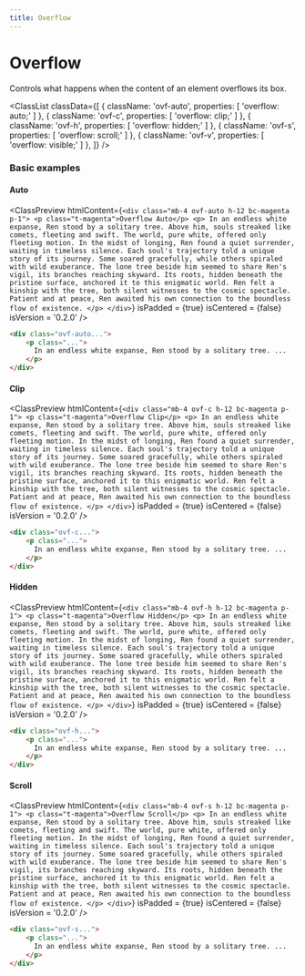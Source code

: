 ```yaml
---
title: Overflow
---
```



# Overflow

Controls what happens when the content of an element overflows its box.

<ClassList
  classData={[
    {
      className: 'ovf-auto',
      properties: [
        'overflow: auto;'
      ]
    },
    {
      className: 'ovf-c',
      properties: [
        'overflow: clip;'
      ]
    },
    {
      className: 'ovf-h',
      properties: [
        'overflow: hidden;'
      ]
    },
    {
      className: 'ovf-s',
      properties: [
        'overflow: scroll;'
      ]
    },
    {
      className: 'ovf-v',
      properties: [
        'overflow: visible;'
      ]
    },
  ]}
/>

### Basic examples

#### Auto

<ClassPreview
  htmlContent={`
    <div class="mb-4 ovf-auto h-12 bc-magenta p-1">
        <p class="t-magenta">Overflow Auto</p>
        <p>
          In an endless white expanse, Ren stood by a solitary tree. Above him, souls streaked like comets, fleeting and swift. The world, pure white, offered only fleeting motion. In the midst of longing, Ren found a quiet surrender, waiting in timeless silence. Each soul's trajectory told a unique story of its journey. Some soared gracefully, while others spiraled with wild exuberance. The lone tree beside him seemed to share Ren's vigil, its branches reaching skyward. Its roots, hidden beneath the pristine surface, anchored it to this enigmatic world. Ren felt a kinship with the tree, both silent witnesses to the cosmic spectacle. Patient and at peace, Ren awaited his own connection to the boundless flow of existence.
        </p>
    </div>
  `}
  isPadded = {true}
  isCentered = {false}
  isVersion = '0.2.0'
/>

```html
<div class="ovf-auto...">
    <p class="...">
      In an endless white expanse, Ren stood by a solitary tree. ...
    </p>
</div>
```

#### Clip

<ClassPreview
  htmlContent={`
    <div class="mb-4 ovf-c h-12 bc-magenta p-1">
        <p class="t-magenta">Overflow Clip</p>
        <p>
          In an endless white expanse, Ren stood by a solitary tree. Above him, souls streaked like comets, fleeting and swift. The world, pure white, offered only fleeting motion. In the midst of longing, Ren found a quiet surrender, waiting in timeless silence. Each soul's trajectory told a unique story of its journey. Some soared gracefully, while others spiraled with wild exuberance. The lone tree beside him seemed to share Ren's vigil, its branches reaching skyward. Its roots, hidden beneath the pristine surface, anchored it to this enigmatic world. Ren felt a kinship with the tree, both silent witnesses to the cosmic spectacle. Patient and at peace, Ren awaited his own connection to the boundless flow of existence.
        </p>
    </div>
  `}
  isPadded = {true}
  isCentered = {false}
  isVersion = '0.2.0'
/>

```html
<div class="ovf-c...">
    <p class="...">
      In an endless white expanse, Ren stood by a solitary tree. ...
    </p>
</div>
```

#### Hidden

<ClassPreview
  htmlContent={`
    <div class="mb-4 ovf-h h-12 bc-magenta p-1">
        <p class="t-magenta">Overflow Hidden</p>
        <p>
          In an endless white expanse, Ren stood by a solitary tree. Above him, souls streaked like comets, fleeting and swift. The world, pure white, offered only fleeting motion. In the midst of longing, Ren found a quiet surrender, waiting in timeless silence. Each soul's trajectory told a unique story of its journey. Some soared gracefully, while others spiraled with wild exuberance. The lone tree beside him seemed to share Ren's vigil, its branches reaching skyward. Its roots, hidden beneath the pristine surface, anchored it to this enigmatic world. Ren felt a kinship with the tree, both silent witnesses to the cosmic spectacle. Patient and at peace, Ren awaited his own connection to the boundless flow of existence.
        </p>
    </div>
  `}
  isPadded = {true}
  isCentered = {false}
  isVersion = '0.2.0'
/>

```html
<div class="ovf-h...">
    <p class="...">
      In an endless white expanse, Ren stood by a solitary tree. ...
    </p>
</div>
```

#### Scroll

<ClassPreview
  htmlContent={`
    <div class="mb-4 ovf-s h-12 bc-magenta p-1">
        <p class="t-magenta">Overflow Scroll</p>
        <p>
          In an endless white expanse, Ren stood by a solitary tree. Above him, souls streaked like comets, fleeting and swift. The world, pure white, offered only fleeting motion. In the midst of longing, Ren found a quiet surrender, waiting in timeless silence. Each soul's trajectory told a unique story of its journey. Some soared gracefully, while others spiraled with wild exuberance. The lone tree beside him seemed to share Ren's vigil, its branches reaching skyward. Its roots, hidden beneath the pristine surface, anchored it to this enigmatic world. Ren felt a kinship with the tree, both silent witnesses to the cosmic spectacle. Patient and at peace, Ren awaited his own connection to the boundless flow of existence.
        </p>
    </div>
  `}
  isPadded = {true}
  isCentered = {false}
  isVersion = '0.2.0'
/>

```html
<div class="ovf-s...">
    <p class="...">
      In an endless white expanse, Ren stood by a solitary tree. ...
    </p>
</div>
```